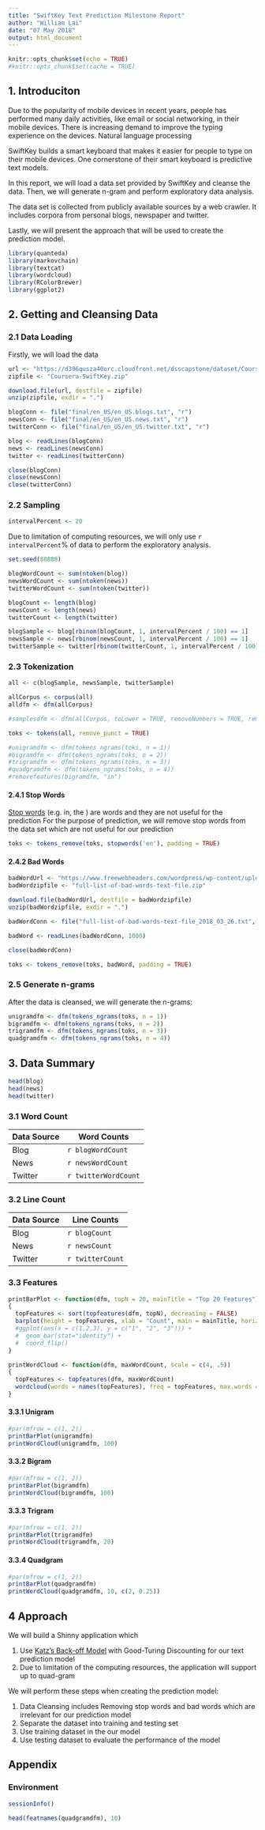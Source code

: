 ```yaml
---
title: "SwiftKey Text Prediction Milestone Report"
author: "William Lai"
date: "07 May 2018"
output: html_document
---
```


```r
knitr::opts_chunk$set(echo = TRUE)
#knitr::opts_chunk$set(cache = TRUE)
```

## 1. Introduciton

Due to the popularity of mobile devices in recent years, people has performed many daily activities, like email or social networking, in their mobile devices. There is increasing demand to improve the typing experience on the devices. Natural language processing

SwiftKey builds a smart keyboard that makes it easier for people to type on their mobile devices. One cornerstone of their smart keyboard is predictive text models. 

In this report, we will load a data set provided by SwiftKey and cleanse the data. Then, we will generate n-gram and perform exploratory data analysis.

The data set is collected from publicly available sources by a web crawler. It includes corpora from personal blogs, newspaper and twitter.

Lastly, we will present the approach that will be used to create the prediction model.

```r
library(quanteda)
library(markovchain)
library(textcat)
library(wordcloud)
library(RColorBrewer)
library(ggplot2)
```

## 2. Getting and Cleansing Data

### 2.1 Data Loading

Firstly, we will load the data 

```r
url <- "https://d396qusza40orc.cloudfront.net/dsscapstone/dataset/Coursera-SwiftKey.zip"
zipfile <- "Coursera-SwiftKey.zip"
```

```r
download.file(url, destfile = zipfile)
unzip(zipfile, exdir = ".")
```

```r
blogConn <- file("final/en_US/en_US.blogs.txt", "r") 
newsConn <- file("final/en_US/en_US.news.txt", "r") 
twitterConn <- file("final/en_US/en_US.twitter.txt", "r") 

blog <- readLines(blogConn)
news <- readLines(newsConn)
twitter <- readLines(twitterConn)

close(blogConn)
close(newsConn)
close(twitterConn)
```

### 2.2 Sampling

```r
intervalPercent <- 20
```

Due to limitation of computing resources, we will only use `r intervalPercent`% of data to perform the exploratory analysis.

```r
set.seed(88888)

blogWordCount <- sum(ntoken(blog))
newsWordCount <- sum(ntoken(news))
twitterWordCount <- sum(ntoken(twitter))

blogCount <- length(blog)
newsCount <- length(news)
twitterCount <- length(twitter)

blogSample <- blog[rbinom(blogCount, 1, intervalPercent / 100) == 1]
newsSample <- news[rbinom(newsCount, 1, intervalPercent / 100) == 1]
twitterSample <- twitter[rbinom(twitterCount, 1, intervalPercent / 100) == 1]
```

### 2.3 Tokenization 

```r
all <- c(blogSample, newsSample, twitterSample)

allCorpus <- corpus(all)
alldfm <- dfm(allCorpus)

#samplesdfm <- dfm(allCorpus, toLower = TRUE, removeNumbers = TRUE, removePunct = TRUE, removeTwitter = TRUE, ignoredFeatures = stopwords("english"), stem = TRUE)

toks <- tokens(all, remove_punct = TRUE)

#unigramdfm <- dfm(tokens_ngrams(toks, n = 1))
#bigramdfm <- dfm(tokens_ngrams(toks, n = 2))
#trigramdfm <- dfm(tokens_ngrams(toks, n = 3))
#quadgramdfm <- dfm(tokens_ngrams(toks, n = 4))
#removefeatures(bigramdfm, "in")
```

#### 2.4.1 Stop Words

[Stop words](https://en.wikipedia.org/wiki/Stop_words) (e.g. in, the ) are words and they are not useful for the prediction
For the purpose of prediction, we will remove stop words from the data set which are not useful for our prediction

```r
toks <- tokens_remove(toks, stopwords('en'), padding = TRUE)
```

#### 2.4.2 Bad Words

```r
badWordUrl <- "https://www.freewebheaders.com/wordpress/wp-content/uploads/full-list-of-bad-words-text-file_2018_03_26_26.zip"
badWordzipfile <- "full-list-of-bad-words-text-file.zip"
```

```r
download.file(badWordUrl, destfile = badWordzipfile)
unzip(badWordzipfile, exdir = ".")
```

```r
badWordConn <- file("full-list-of-bad-words-text-file_2018_03_26.txt", "r") 

badWord <- readLines(badWordConn, 1000)

close(badWordConn)
```

```r
toks <- tokens_remove(toks, badWord, padding = TRUE)
```

### 2.5 Generate n-grams

After the data is cleansed, we will generate the n-grams:

```r
unigramdfm <- dfm(tokens_ngrams(toks, n = 1))
bigramdfm <- dfm(tokens_ngrams(toks, n = 2))
trigramdfm <- dfm(tokens_ngrams(toks, n = 3))
quadgramdfm <- dfm(tokens_ngrams(toks, n = 4))
```

## 3. Data Summary

```r
head(blog)
head(news)
head(twitter)
```

### 3.1 Word Count

Data Source | Word Counts
---|---
Blog | `r blogWordCount`
News | `r newsWordCount`
Twitter | `r twitterWordCount`

### 3.2 Line Count

Data Source | Line Counts
---|---
Blog | `r blogCount`
News | `r newsCount`
Twitter | `r twitterCount`

### 3.3 Features

```r
printBarPlot <- function(dfm, topN = 20, mainTitle = "Top 20 Features")
{
  topFeatures <- sort(topfeatures(dfm, topN), decreasing = FALSE)
  barplot(height = topFeatures, xlab = "Count", main = mainTitle, horiz = TRUE, las = 1, col = brewer.pal(8, "Dark2"))
  #ggplot(aes(x = c(1,2,3), y = c("1", "2", "3"))) +
  #  geom_bar(stat="identity") + 
  #  coord_flip()
}

printWordCloud <- function(dfm, maxWordCount, scale = c(4, .5))
{
  topFeatures <- topfeatures(dfm, maxWordCount)
  wordcloud(words = names(topFeatures), freq = topFeatures, max.words = maxWordCount, random.order = FALSE, rot.per = 0.35, scale = scale, colors = brewer.pal(8, "Dark2"))
}
```

#### 3.3.1 Unigram

```r
#par(mfrow = c(1, 2))
printBarPlot(unigramdfm)
printWordCloud(unigramdfm, 100)
```

#### 3.3.2 Bigram

```r
#par(mfrow = c(1, 2))
printBarPlot(bigramdfm)
printWordCloud(bigramdfm, 100)
```

#### 3.3.3 Trigram

```r
#par(mfrow = c(1, 2))
printBarPlot(trigramdfm)
printWordCloud(trigramdfm, 20)
```

#### 3.3.4 Quadgram

```r
#par(mfrow = c(1, 2))
printBarPlot(quadgramdfm)
printWordCloud(quadgramdfm, 10, c(2, 0.25))
```

## 4 Approach

We will build a Shinny application which

1. Use [Katz's Back-off Model](https://en.wikipedia.org/wiki/Katz%27s_back-off_model) with Good-Turing Discounting for our text prediction model
2. Due to limitation of the computing resources, the application will support up to quad-gram

We will perform these steps when creating the prediction model:

1. Data Cleansing includes Removing stop words and bad words which are irrelevant for our prediction model
2. Separate the dataset into training and testing set
3. Use training dataset in the our model
4. Use testing dataset to evaluate the performance of the model

## Appendix

### Environment

```r
sessionInfo()
```

```r
head(featnames(quadgramdfm), 10)
```